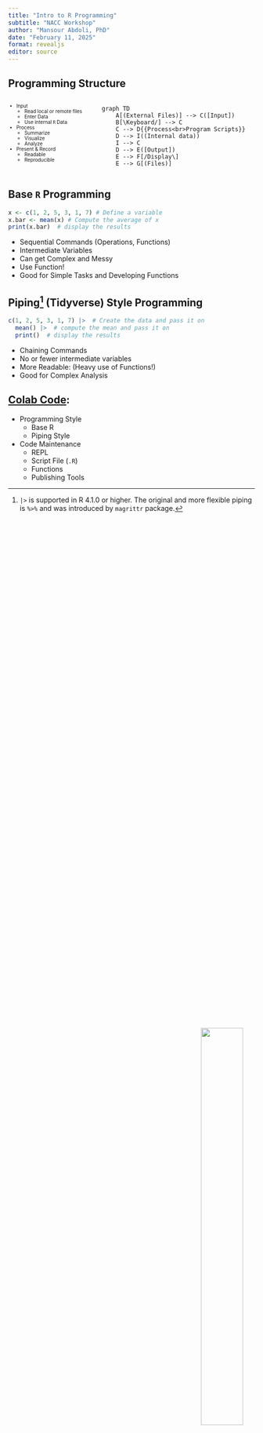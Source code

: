 ```yaml
---
title: "Intro to R Programming"
subtitle: "NACC Workshop"
author: "Mansour Abdoli, PhD"
date: "February 11, 2025"
format: revealjs
editor: source
---
```


## Programming Structure 

:::: columns
::: {.column .incremental style="font-size: .70em;"}

- Input
  - Read local or remote files
  - Enter Data
  - Use internal `R` Data

- Process
  - Summarize
  - Visualize
  - Analyze

- Present & Record
  - Readable
  - Reproducible

:::
::: {.column} 
```mermaid
graph TD
    A[(External Files)] --> C([Input])
    B[\Keyboard/] --> C
    C --> D{{Process<br>Program Scripts}}
    D --> I((Internal data))
    I --> C
    D --> E([Output])
    E --> F[/Display\]
    E --> G[(Files)]
```
:::
::::

## Base `R` Programming 

```r
x <- c(1, 2, 5, 3, 1, 7) # Define a variable
x.bar <- mean(x) # Compute the average of x
print(x.bar)  # display the results
```

:::  {.incremental}
-   Sequential Commands (Operations, Functions)
-   Intermediate Variables
-   Can get Complex and Messy
  - Use Function!
-   Good for Simple Tasks and Developing Functions

:::

## Piping[^1] (Tidyverse) Style Programming

```r
c(1, 2, 5, 3, 1, 7) |>  # Create the data and pass it on
  mean() |>  # compute the mean and pass it on
  print()  # display the results
```

:::  {.incremental}
-   Chaining Commands
-   No or fewer intermediate variables
-   More Readable: (Heavy use of Functions!)
-   Good for Complex Analysis
:::


[^1]: `|>` is supported in R 4.1.0 or higher. The original and more flexible piping is `%>%` and was introduced by `magrittr` package.


## [Colab Code](https://colab.research.google.com/drive/1cisAWuE_W_Q6R9feHSjVUmOaz_HMYcqV#scrollTo=xSa2_2kJWu7w):

- Programming Style
  - Base R
  - Piping Style
- Code Maintenance
  - REPL
  - Script File (`.R`)
  - Functions
  - Publishing Tools
  
<div>
  <img src="img/QRcode-B-ProgrammingIntro.png" style="position: absolute; bottom: 50px; right: 50px; width: 30%; height: 45%; z-index: 2;">
</div>
